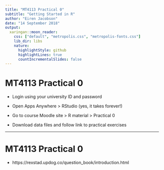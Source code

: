 ```yaml
---
title: "MT4113 Practical 0"
subtitle: "Getting Started in R"
author: "Eiren Jacobson"
date: "14 September 2018"
output:
  xaringan::moon_reader:
    css: ["default", "metropolis.css", "metropolis-fonts.css"]
    lib_dir: libs
    nature:
      highlightStyle: github
      highlightLines: true
      countIncrementalSlides: false
---
```


# MT4113 Practical 0

- Login using your university ID and password

- Open Apps Anywhere > RStudio (yes, it takes forever!)

- Go to course Moodle site > R material > Practical 0

- Download data files and follow link to practical exercises

---

# MT4113 Practical 0

- https://rexstad.updog.co/question_book/introduction.html